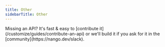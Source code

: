 ```yaml
---
title: Other
sidebarTitle: Other
---
```


<Tip>
    Missing an API? It's fast & easy to [contribute it](/customize/guides/contribute-an-api) or we'll build it if you ask for
    it in the [community](https://nango.dev/slack).
</Tip>

<CardGroup cols={4}>
    <Card title="Amazon" href="/integrations/all/amazon" color="#68a063" />
    <Card title="Atlassian" href="/integrations/all/atlassian" color="#68a063" />
    <Card title="Auth0" href="/integrations/all/auth0" color="#68a063" />
    <Card title="Bitdefender" href="/integrations/all/bitdefender" color="#68a063" />
    <Card title="Cloudentity" href="/integrations/all/cloudentity" color="#68a063" />
    <Card title="Entrata" href="/integrations/all/entrata" color="#68a063" />
    <Card title="Exist" href="/integrations/all/exist" color="#68a063" />
    <Card title="Exact Online" href="/integrations/all/exact-online" color="#68a063" />
    <Card title="Freshservice" href="/integrations/all/freshservice" color="#68a063" />
    <Card title="Google" href="/integrations/all/google" color="#68a063" />
    <Card title="Gumroad" href="/integrations/all/gumroad" color="#68a063" />
    <Card title="HackerRank-Work" href="/integrations/all/hackerrank-work" color="#68a063" />
    <Card title="HealthGorilla" href="/integrations/all/healthgorilla" color="#68a063" />
    <Card title="Intuit" href="/integrations/all/intuit" color="#68a063" />
    <Card title="Linkhut" href="/integrations/all/linkhut" color="#68a063" />
    <Card title="Okta NLA" href="/integrations/all/okta" color="#68a063" />
    <Card title="Osu!" href="/integrations/all/osu" color="#68a063" />
    <Card title="Ory" href="/integrations/all/ory" color="#68a063" />
    <Card title="Microsoft Entra ID" href="/integrations/all/microsoft-entra-id" color="#68a063" />
    <Card title="ServiceM8" href="/integrations/all/servicem8" color="#68a063" />
    <Card title="ServiceNow" href="/integrations/all/servicenow" color="#68a063" />
    <Card title="Splitwise" href="/integrations/all/splitwise" color="#68a063" />
    <Card title="Twinfield" href="/integrations/all/twinfield" color="#68a063" />
    <Card title="Uber" href="/integrations/all/uber" color="#68a063" />
    <Card title="Yahoo" href="/integrations/all/yahoo" color="#68a063" />
    <Card title="Yandex" href="/integrations/all/yandex" color="#68a063" />
    <Card title="Zapier NLA" href="/integrations/all/zapier-nla" color="#68a063" />
</CardGroup>
